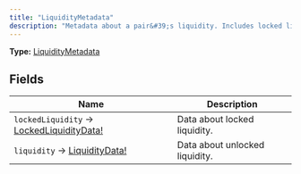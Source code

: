 ```yaml
---
title: "LiquidityMetadata"
description: "Metadata about a pair&#39;s liquidity. Includes locked liquidity data."
---
```


**Type:** [LiquidityMetadata](/api-reference/types/liquiditymetadata)

## Fields

| Name | Description |
|------|-------------|
| `lockedLiquidity` → [LockedLiquidityData!](/api-reference/types/lockedliquiditydata) | Data about locked liquidity. |
| `liquidity` → [LiquidityData!](/api-reference/types/liquiditydata) | Data about unlocked liquidity. |

